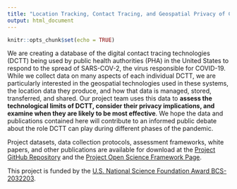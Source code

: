 ```yaml
---
title: "Location Tracking, Contact Tracing, and Geospatial Privacy of COVID-19"
output: html_document
---
```


```r
knitr::opts_chunk$set(echo = TRUE)
```

We are creating a database of the digital contact tracing technologies (DCTT) being used by public health authorities (PHA) in the United States to respond to the spread of SARS-COV-2, the virus responsible for COVID-19.  While we collect data on many aspects of each individual DCTT, we are particularly interested in the geospatial technologies used in these systems, the location data they produce, and how that data is managed, stored, transferred, and shared. Our project team uses this data to **assess the technological limits of DCTT, consider their privacy implications, and examine when they are likely to be most effective**. We hope the data and publications contained here will contribute to an informed public debate about the role DCTT can play during different phases of the pandemic. 

Project datasets, data collection protocols, assessment frameworks, white papers, and other publications are available for download at the [Project GitHub Repository](https://github.com/Peter-Kedron/COVID-19-Geospatial-Technologies-For-Digital-Contact-Tracing) and the [Project Open Science Framework Page](https://osf.io/kpvbq/).

This project is funded by the [U.S. National Science Foundation Award BCS-2032203](https://www.nsf.gov/awardsearch/showAward?AWD_ID=2032203).
